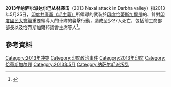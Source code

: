 {{Infobox civilian attack
| title = 2013年纳萨尔派达尔巴丛林袭击
| partof = [[纳萨尔毛派叛乱|纳萨尔毛派叛乱]]
| image = 
| caption = 
| map = 
| map_caption = 
| location = 
| coordinates = {{Coord|18.85|N|81.86|E|display = title}}
| date = 2013年5月25日
| time = 下午4時0分（[[世界統一時間|UTC]]5時30分）
| timezone = 
| target = [[印度國民大會黨|印度國民大會黨]]領導人
| motive = 
| type = 地雷爆炸和槍械射擊
| weapontitle = <!--可留空，默认为“武器”-->
| weapons = 槍械和地雷
| fatalities = 27人（2013年5月26日）
| injuries = 32人
| victim = {{Link-en|馬亨德拉·卡馬|Mahendra Karma}}、{{Link-en|南德·庫馬爾·帕托爾|Nand Kumar Patel}}等人
| perp = 
| susperp = 
| numpart = 約250名[[印度共產黨（毛主義）|印度共產黨（毛主義）]]武装分子<ref>{{Cite web |url= http://www.ndtv.com/article/india/another-dishonour-killing-in-delhi-37140 |title= Another 'dishonour killing' in Delhi? |author=  |date= 2010年7月13日 |publisher= [[NDTV|NDTV]] |language= en |accessdate= 2013年5月31日 |quote=  |archive-date= 2019年9月11日 |archive-url= https://web.archive.org/web/20190911234609/https://www.ndtv.com/cities/another-dishonour-killing-in-delhi-423616 |dead-url= no }}</ref>
| dfen = 
}}
{{Campaignbox 納薩爾毛派叛亂}}

'''2013年纳萨尔派达尔巴丛林袭击'''（2013 Naxal attack in Darbha valley）指2013年5月25日，[[印度共產黨（毛主義）|印度共產黨（毛主義）]]所領導的武装於[[印度|印度]][[恰蒂斯加爾邦|恰蒂斯加爾邦]]的{{Link-en|蘇克瑪區|Sukma}}、針對[[印度國民大會黨|印度國民大會黨]]重要領導人的車隊的襲擊行動，造成至少27人死亡，包括前工商部部長{{Link-en|馬亨德拉·卡馬|Mahendra Karma}}以及恰蒂斯加爾邦議會主席{{Link-en|南德·庫馬爾·帕托爾|Nand Kumar Patel}}等人<ref>{{Cite web |url= http://english.samaylive.com/regional-news/chhattisgarh-news/676530406/chhattisgarh-maoist-attack-maoist-attack-in-chhattisgarh-congres.html |title= Chhattisgarh Maoist attack: Senior Congress leaders among 27 killed |author=  |date= 2013年5月26日 |publisher= Samaylive |language= en |accessdate= 2013年5月31日 |quote=  |deadurl= yes |archiveurl= https://archive.is/20130615212742/http://english.samaylive.com/regional-news/chhattisgarh-news/676530406/chhattisgarh-maoist-attack-maoist-attack-in-chhattisgarh-congres.html |archivedate= 2013年6月15日 }}</ref>。

== 參考資料 ==
{{Reflist}}

[[Category:2013年冲突|Category:2013年冲突]]
[[Category:印度政治事件|Category:印度政治事件]]
[[Category:2013年印度|Category:2013年印度]]
[[Category:恰蒂斯加尔邦|Category:恰蒂斯加尔邦]]
[[Category:2013年5月|Category:2013年5月]]
[[Category:纳萨尔毛派叛乱|Category:纳萨尔毛派叛乱]]